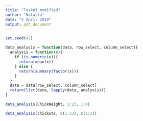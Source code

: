 ```yaml
---
title: "Task#3_modified"
author: "Natalia"
date: "5 April 2019"
output: pdf_document
---
```

```r

set.seed(42)
```


```r
data_analysis = function(data, row_select, column_select){
  analysis = function(x){
    if (is.numeric(x)){
      return(mean(x))
    } else {
      return(summary(factor(x)))
    }
  }
  data = data[row_select, column_select]
  return(list(data, lapply(data, analysis)))
}
```

```r
data_analysis(ChickWeight, 1:23, 1:4)
```

```r
data_analysis(chickwts, c(1:23), c(1:2))
```

